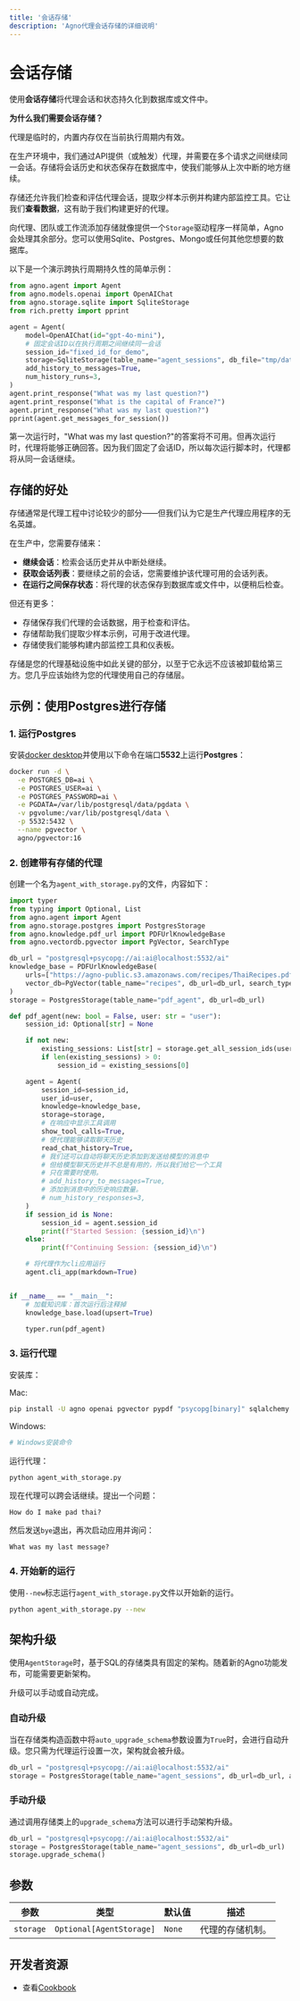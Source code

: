 ```yaml
---
title: '会话存储'
description: 'Agno代理会话存储的详细说明'
---
```


# 会话存储

使用**会话存储**将代理会话和状态持久化到数据库或文件中。

**为什么我们需要会话存储？**

代理是临时的，内置内存仅在当前执行周期内有效。

在生产环境中，我们通过API提供（或触发）代理，并需要在多个请求之间继续同一会话。存储将会话历史和状态保存在数据库中，使我们能够从上次中断的地方继续。

存储还允许我们检查和评估代理会话，提取少样本示例并构建内部监控工具。它让我们**查看数据**，这有助于我们构建更好的代理。

向代理、团队或工作流添加存储就像提供一个`Storage`驱动程序一样简单，Agno会处理其余部分。您可以使用Sqlite、Postgres、Mongo或任何其他您想要的数据库。

以下是一个演示跨执行周期持久性的简单示例：

```python
from agno.agent import Agent
from agno.models.openai import OpenAIChat
from agno.storage.sqlite import SqliteStorage
from rich.pretty import pprint

agent = Agent(
    model=OpenAIChat(id="gpt-4o-mini"),
    # 固定会话ID以在执行周期之间继续同一会话
    session_id="fixed_id_for_demo",
    storage=SqliteStorage(table_name="agent_sessions", db_file="tmp/data.db"),
    add_history_to_messages=True,
    num_history_runs=3,
)
agent.print_response("What was my last question?")
agent.print_response("What is the capital of France?")
agent.print_response("What was my last question?")
pprint(agent.get_messages_for_session())
```

第一次运行时，"What was my last question?"的答案将不可用。但再次运行时，代理将能够正确回答。因为我们固定了会话ID，所以每次运行脚本时，代理都将从同一会话继续。

## 存储的好处

存储通常是代理工程中讨论较少的部分——但我们认为它是生产代理应用程序的无名英雄。

在生产中，您需要存储来：

* **继续会话**：检索会话历史并从中断处继续。
* **获取会话列表**：要继续之前的会话，您需要维护该代理可用的会话列表。
* **在运行之间保存状态**：将代理的状态保存到数据库或文件中，以便稍后检查。

但还有更多：

* 存储保存我们代理的会话数据，用于检查和评估。
* 存储帮助我们提取少样本示例，可用于改进代理。
* 存储使我们能够构建内部监控工具和仪表板。

存储是您的代理基础设施中如此关键的部分，以至于它永远不应该被卸载给第三方。您几乎应该始终为您的代理使用自己的存储层。

## 示例：使用Postgres进行存储

### 1. 运行Postgres

安装[docker desktop](https://docs.docker.com/desktop/install/mac-install/)并使用以下命令在端口**5532**上运行**Postgres**：

```bash
docker run -d \
  -e POSTGRES_DB=ai \
  -e POSTGRES_USER=ai \
  -e POSTGRES_PASSWORD=ai \
  -e PGDATA=/var/lib/postgresql/data/pgdata \
  -v pgvolume:/var/lib/postgresql/data \
  -p 5532:5432 \
  --name pgvector \
  agno/pgvector:16
```

### 2. 创建带有存储的代理

创建一个名为`agent_with_storage.py`的文件，内容如下：

```python
import typer
from typing import Optional, List
from agno.agent import Agent
from agno.storage.postgres import PostgresStorage
from agno.knowledge.pdf_url import PDFUrlKnowledgeBase
from agno.vectordb.pgvector import PgVector, SearchType

db_url = "postgresql+psycopg://ai:ai@localhost:5532/ai"
knowledge_base = PDFUrlKnowledgeBase(
    urls=["https://agno-public.s3.amazonaws.com/recipes/ThaiRecipes.pdf"],
    vector_db=PgVector(table_name="recipes", db_url=db_url, search_type=SearchType.hybrid),
)
storage = PostgresStorage(table_name="pdf_agent", db_url=db_url)

def pdf_agent(new: bool = False, user: str = "user"):
    session_id: Optional[str] = None

    if not new:
        existing_sessions: List[str] = storage.get_all_session_ids(user)
        if len(existing_sessions) > 0:
            session_id = existing_sessions[0]

    agent = Agent(
        session_id=session_id,
        user_id=user,
        knowledge=knowledge_base,
        storage=storage,
        # 在响应中显示工具调用
        show_tool_calls=True,
        # 使代理能够读取聊天历史
        read_chat_history=True,
        # 我们还可以自动将聊天历史添加到发送给模型的消息中
        # 但给模型聊天历史并不总是有用的，所以我们给它一个工具
        # 只在需要时使用。
        # add_history_to_messages=True,
        # 添加到消息中的历史响应数量。
        # num_history_responses=3,
    )
    if session_id is None:
        session_id = agent.session_id
        print(f"Started Session: {session_id}\n")
    else:
        print(f"Continuing Session: {session_id}\n")

    # 将代理作为cli应用运行
    agent.cli_app(markdown=True)


if __name__ == "__main__":
    # 加载知识库：首次运行后注释掉
    knowledge_base.load(upsert=True)

    typer.run(pdf_agent)
```

### 3. 运行代理

安装库：

Mac:
```bash
pip install -U agno openai pgvector pypdf "psycopg[binary]" sqlalchemy
```

Windows:
```powershell
# Windows安装命令
```

运行代理：

```bash
python agent_with_storage.py
```

现在代理可以跨会话继续。提出一个问题：

```
How do I make pad thai?
```

然后发送`bye`退出，再次启动应用并询问：

```
What was my last message?
```

### 4. 开始新的运行

使用`--new`标志运行`agent_with_storage.py`文件以开始新的运行。

```bash
python agent_with_storage.py --new
```

## 架构升级

使用`AgentStorage`时，基于SQL的存储类具有固定的架构。随着新的Agno功能发布，可能需要更新架构。

升级可以手动或自动完成。

### 自动升级

当在存储类构造函数中将`auto_upgrade_schema`参数设置为`True`时，会进行自动升级。您只需为代理运行设置一次，架构就会被升级。

```python
db_url = "postgresql+psycopg://ai:ai@localhost:5532/ai"
storage = PostgresStorage(table_name="agent_sessions", db_url=db_url, auto_upgrade_schema=True)
```

### 手动升级

通过调用存储类上的`upgrade_schema`方法可以进行手动架构升级。

```python
db_url = "postgresql+psycopg://ai:ai@localhost:5532/ai"
storage = PostgresStorage(table_name="agent_sessions", db_url=db_url)
storage.upgrade_schema()
```

## 参数

| 参数 | 类型 | 默认值 | 描述 |
| --- | --- | --- | --- |
| `storage` | `Optional[AgentStorage]` | `None` | 代理的存储机制。 |

## 开发者资源

* 查看[Cookbook](https://github.com/agno-agi/agno/tree/main/cookbook/storage)
